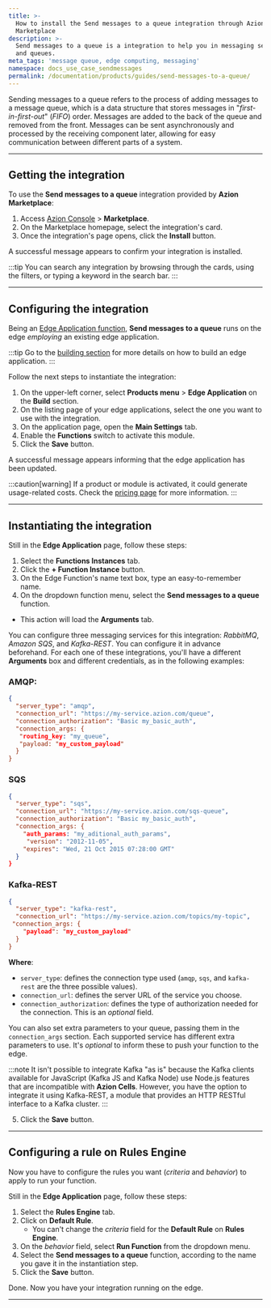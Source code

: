 ```yaml
---
title: >-
  How to install the Send messages to a queue integration through Azion
  Marketplace
description: >-
  Send messages to a queue is a integration to help you in messaging services
  and queues.
meta_tags: 'message queue, edge computing, messaging'
namespace: docs_use_case_sendmessages
permalink: /documentation/products/guides/send-messages-to-a-queue/
---
```




Sending messages to a queue refers to the process of adding messages to a message queue, which is a data structure that stores messages in "*first-in-first-out*" (*FIFO*) order. Messages are added to the back of the queue and removed from the front. Messages can be sent asynchronously and processed by the receiving component later, allowing for easy communication between different parts of a system.

---

## Getting the integration

To use the **Send messages to a queue** integration provided by **Azion Marketplace**:

1. Access [Azion Console](/en/documentation/products/guides/how-to-access-azion-console/) > **Marketplace**.
2. On the Marketplace homepage, select the integration's card.
3. Once the integration's page opens, click the **Install** button.

A successful message appears to confirm your integration is installed.

:::tip
You can search any integration by browsing through the cards, using the filters, or typing a keyword in the search bar.
:::

---

## Configuring the integration

Being an [Edge Application function](/en/documentation/products/marketplace/integrations/#edge-application-functions), **Send messages to a queue** runs on the edge *employing* an existing edge application.

:::tip
Go to the [building section](/en/documentation/products/guides/build/build-an-application/) for more details on how to build an edge application.
:::

Follow the next steps to instantiate the integration:

1. On the upper-left corner, select **Products menu** > **Edge Application** on the **Build** section.
2. On the listing page of your edge applications, select the one you want to use with the integration.
3. On the application page, open the **Main Settings** tab.
4. Enable the **Functions** switch to activate this module.
5. Click the **Save** button.

A successful message appears informing that the edge application has been updated.

:::caution[warning]
If a product or module is activated, it could generate usage-related costs. Check the [pricing page](/en/documentation/products/pricing/) for more information.
:::

---

## Instantiating the integration

Still in the **Edge Application** page, follow these steps:

1. Select the **Functions Instances** tab.
2. Click the **+ Function Instance** button.
3. On the Edge Function's name text box, type an easy-to-remember name.
4. On the dropdown function menu, select the **Send messages to a queue** function.
  - This action will load the **Arguments** tab.

You can configure three messaging services for this integration: *RabbitMQ*, *Amazon SQS*, and *Kafka-REST*. You can configure it in advance beforehand. For each one of these integrations, you'll have a different **Arguments** box and different credentials, as in the following examples:

### AMQP:

```json
{
  "server_type": "amqp",
  "connection_url": "https://my-service.azion.com/queue",
  "connection_authorization": "Basic my_basic_auth",
  "connection_args: {	
   "routing_key: "my_queue",
   "payload: "my_custom_payload"
  }
}
```

### SQS

```json
{
  "server_type": "sqs",
  "connection_url": "https://my-service.azion.com/sqs-queue",
  "connection_authorization": "Basic my_basic_auth",
  "connection_args: {
    "auth_params: "my_aditional_auth_params",
     "version": "2012-11-05",
    "expires": "Wed, 21 Oct 2015 07:28:00 GMT"
  }
}
```

### Kafka-REST

```json
{
  "server_type": "kafka-rest",
  "connection_url": "https://my-service.azion.com/topics/my-topic",
 "connection_args: {
    "payload": "my_custom_payload"
  }
}
```

**Where**:
- `server_type`: defines the connection type used (`amqp`, `sqs`, and `kafka-rest` are the three possible values).
- `connection_url`: defines the server URL of the service you choose.
- `connection_authorization`: defines the type of authorization needed for the connection. This is an *optional* field.

You can also set extra parameters to your queue, passing them in the `connection_args` section. Each supported service has different extra parameters to use. It's *optional* to inform these to push your function to the edge.

:::note
It isn't possible to integrate Kafka "as is" because the Kafka clients available for JavaScript (Kafka JS and Kafka Node) use Node.js features that are incompatible with **Azion Cells**. However, you have the option to integrate it using Kafka-REST, a module that provides an HTTP RESTful interface to a Kafka cluster.
:::

5. Click the **Save** button.

---

## Configuring a rule on Rules Engine

Now you have to configure the rules you want (*criteria* and *behavior*) to apply to run your function.

Still in the **Edge Application** page, follow these steps:

1. Select the **Rules Engine** tab.
2. Click on **Default Rule**.
    -  You can't change the *criteria* field for the **Default Rule** on **Rules Engine**.
3. On the *behavior* field, select **Run Function** from the dropdown menu.
4. Select the **Send messages to a queue** function, according to the name you gave it in the instantiation step.
5. Click the **Save** button.

Done. Now you have your integration running on the edge.

---
